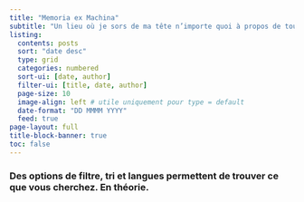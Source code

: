 ```yaml
---
title: "Memoria ex Machina"
subtitle: "Un lieu où je sors de ma tête n’importe quoi à propos de tout. <br> _Naviguez à vos risques et périls_"
listing:
  contents: posts
  sort: "date desc"
  type: grid
  categories: numbered
  sort-ui: [date, author]
  filter-ui: [title, date, author]
  page-size: 10
  image-align: left # utile uniquement pour type = default
  date-format: "DD MMMM YYYY"
  feed: true
page-layout: full
title-block-banner: true
toc: false
---
```




### Des options de filtre, tri et langues permettent de trouver ce que vous cherchez. En théorie. <br>


:::{#posts}
:::